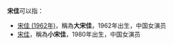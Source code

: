 '''宋佳'''可以指：

*[[宋佳_(1962年)|宋佳 (1962年)]]，稱為'''大宋佳'''，1962年出生，中国女演员
*[[宋佳|宋佳]]，稱為'''小宋佳'''，1980年出生，中国女演员

{{disambig|J佳|cat=二字宋姓人名消歧义}}